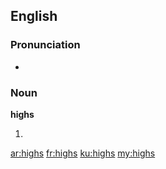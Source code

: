 ==English==

===Pronunciation===
* {{rhymes|aɪz}}

===Noun===
'''highs'''

# {{plural of|high}}

[[ar:highs]]
[[fr:highs]]
[[ku:highs]]
[[my:highs]]
